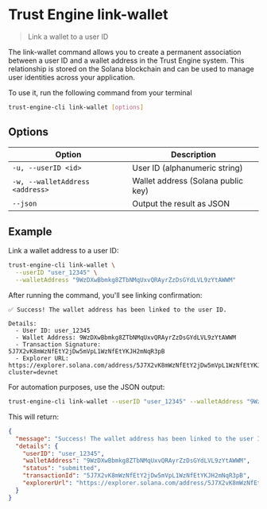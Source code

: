 # Trust Engine link-wallet

> Link a wallet to a user ID

The link-wallet command allows you to create a permanent association between a user ID and a wallet address in the Trust Engine system. This relationship is stored on the Solana blockchain and can be used to manage user identities across your application.

To use it, run the following command from your terminal

```bash
trust-engine-cli link-wallet [options]
```

## Options

| Option                      | Description                            |
| --------------------------- | -------------------------------------- |
| `-u, --userID <id>`         | User ID (alphanumeric string)          |
| `-w, --walletAddress <address>` | Wallet address (Solana public key) |
| `--json`                    | Output the result as JSON              |

## Example

Link a wallet address to a user ID:

```bash
trust-engine-cli link-wallet \
  --userID "user_12345" \
  --walletAddress "9WzDXwBbmkg8ZTbNMqUxvQRAyrZzDsGYdLVL9zYtAWWM"
```

After running the command, you'll see linking confirmation:

```
✅ Success! The wallet address has been linked to the user ID.

Details:
  - User ID: user_12345
  - Wallet Address: 9WzDXwBbmkg8ZTbNMqUxvQRAyrZzDsGYdLVL9zYtAWWM
  - Transaction Signature: 5J7X2vK8mWzNfEtY2jDw5mVpL1WzNfEtYKJH2mNqR3pB
  - Explorer URL: https://explorer.solana.com/address/5J7X2vK8mWzNfEtY2jDw5mVpL1WzNfEtYKJH2mNqR3pB?cluster=devnet
```

For automation purposes, use the JSON output:

```bash
trust-engine-cli link-wallet --userID "user_12345" --walletAddress "9WzDXwBbmkg8ZTbNMqUxvQRAyrZzDsGYdLVL9zYtAWWM" --json
```

This will return:

```json
{
  "message": "Success! The wallet address has been linked to the user ID.",
  "details": {
    "userID": "user_12345",
    "walletAddress": "9WzDXwBbmkg8ZTbNMqUxvQRAyrZzDsGYdLVL9zYtAWWM",
    "status": "submitted",
    "transactionId": "5J7X2vK8mWzNfEtY2jDw5mVpL1WzNfEtYKJH2mNqR3pB",
    "explorerUrl": "https://explorer.solana.com/address/5J7X2vK8mWzNfEtY2jDw5mVpL1WzNfEtYKJH2mNqR3pB?cluster=devnet"
  }
}
```
